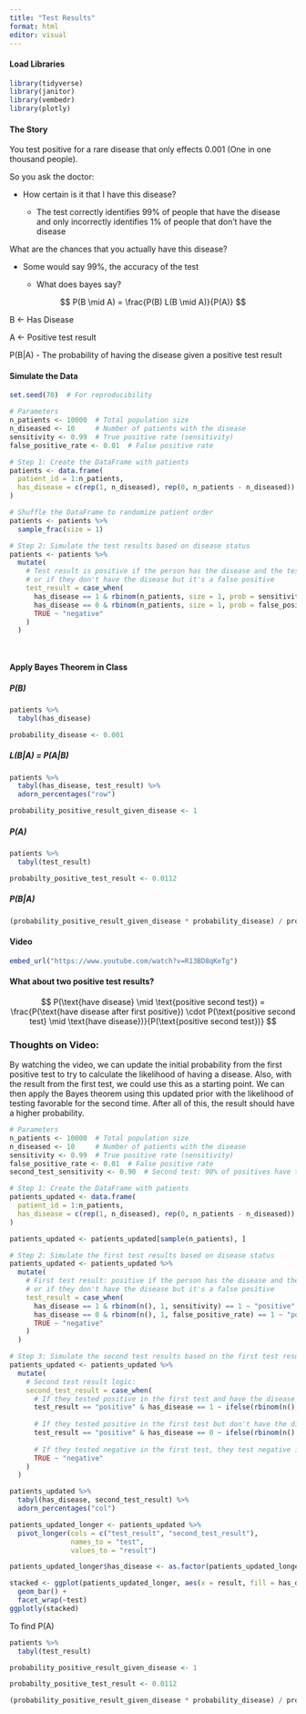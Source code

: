 ```yaml
---
title: "Test Results"
format: html
editor: visual
---
```


#### Load Libraries

```r
library(tidyverse)
library(janitor)
library(vembedr)
library(plotly)
```

#### The Story

You test positive for a rare disease that only effects 0.001 (One in one thousand people).

So you ask the doctor:

-   How certain is it that I have this disease?

    -   The test correctly identifies 99% of people that have the disease and only incorrectly identifies 1% of people that don't have the disease

What are the chances that you actually have this disease?

-   Some would say 99%, the accuracy of the test

    -   What does bayes say?

$$
P(B \mid A) = \frac{P(B) L(B \mid A)}{P(A)} 
$$

B \<- Has Disease

A \<- Positive test result

P(B\|A) - The probability of having the disease given a positive test result

#### Simulate the Data

```r

set.seed(70)  # For reproducibility

# Parameters
n_patients <- 10000  # Total population size
n_diseased <- 10     # Number of patients with the disease
sensitivity <- 0.99  # True positive rate (sensitivity)
false_positive_rate <- 0.01  # False positive rate

# Step 1: Create the DataFrame with patients
patients <- data.frame(
  patient_id = 1:n_patients,
  has_disease = c(rep(1, n_diseased), rep(0, n_patients - n_diseased))  # 10 with the disease, rest without
)

# Shuffle the DataFrame to randomize patient order
patients <- patients %>%
  sample_frac(size = 1)

# Step 2: Simulate the test results based on disease status
patients <- patients %>%
  mutate(
    # Test result is positive if the person has the disease and the test is sensitive,
    # or if they don't have the disease but it's a false positive
    test_result = case_when(
      has_disease == 1 & rbinom(n_patients, size = 1, prob = sensitivity) == 1 ~ "positive",
      has_disease == 0 & rbinom(n_patients, size = 1, prob = false_positive_rate) == 1 ~ "positive",
      TRUE ~ "negative"
    )
  )




```

#### Apply Bayes Theorem in Class

##### P(B)

```r
patients %>% 
  tabyl(has_disease)
```

```r
probability_disease <- 0.001
```

##### L(B\|A) = P(A\|B)

```r
patients %>% 
  tabyl(has_disease, test_result) %>% 
  adorn_percentages("row")
```

```r
probability_positive_result_given_disease <- 1
```

##### P(A)

```r
patients %>% 
  tabyl(test_result)
```

```r
probabilty_positive_test_result <- 0.0112
```

##### P(B\|A)

```r
(probability_positive_result_given_disease * probability_disease) / probabilty_positive_test_result
```

#### Video

```r
embed_url("https://www.youtube.com/watch?v=R13BD8qKeTg")
```

#### What about two positive test results?

$$
P(\text{have disease} \mid \text{positive second test}) = \frac{P(\text{have disease after first positive}) \cdot P(\text{positive second test} \mid \text{have disease})}{P(\text{positive second test})}
$$

### Thoughts on Video: 

By watching the video, we can update the initial probability from the first positive test to try to calculate the likelihood of having a disease. Also, with the result from the first test, we could use this as a starting point. We can then apply the Bayes theorem using this updated prior with the likelihood of testing favorable for the second time. After all of this, the result should have a higher probability.

```r
# Parameters
n_patients <- 10000  # Total population size
n_diseased <- 10     # Number of patients with the disease
sensitivity <- 0.99  # True positive rate (sensitivity)
false_positive_rate <- 0.01  # False positive rate
second_test_sensitivity <- 0.90  # Second test: 90% of positives have the disease
```

```r
# Step 1: Create the DataFrame with patients
patients_updated <- data.frame(
  patient_id = 1:n_patients,
  has_disease = c(rep(1, n_diseased), rep(0, n_patients - n_diseased))  # 10 with the disease, rest without
)
```

```r
patients_updated <- patients_updated[sample(n_patients), ]
```

```r
# Step 2: Simulate the first test results based on disease status
patients_updated <- patients_updated %>%
  mutate(
    # First test result: positive if the person has the disease and the test is sensitive,
    # or if they don't have the disease but it's a false positive
    test_result = case_when(
      has_disease == 1 & rbinom(n(), 1, sensitivity) == 1 ~ "positive",
      has_disease == 0 & rbinom(n(), 1, false_positive_rate) == 1 ~ "positive",
      TRUE ~ "negative"
    )
  )
```

```r
# Step 3: Simulate the second test results based on the first test result
patients_updated <- patients_updated %>%
  mutate(
    # Second test result logic:
    second_test_result = case_when(
      # If they tested positive in the first test and have the disease
      test_result == "positive" & has_disease == 1 ~ ifelse(rbinom(n(), 1, second_test_sensitivity) == 1, "positive", "negative"),
      
      # If they tested positive in the first test but don't have the disease (false positive)
      test_result == "positive" & has_disease == 0 ~ ifelse(rbinom(n(), 1, false_positive_rate) == 1, "positive", "negative"),
      
      # If they tested negative in the first test, they test negative in the second
      TRUE ~ "negative"
    )
  )
```

```r
patients_updated %>% 
  tabyl(has_disease, second_test_result) %>% 
  adorn_percentages("col")
```

```r
patients_updated_longer <- patients_updated %>% 
  pivot_longer(cols = c("test_result", "second_test_result"),
               names_to = "test",
               values_to = "result")
```

```r
patients_updated_longer$has_disease <- as.factor(patients_updated_longer$has_disease)
```

```r
stacked <- ggplot(patients_updated_longer, aes(x = result, fill = has_disease)) +
  geom_bar() +
  facet_wrap(~test)
ggplotly(stacked)
```

To find P(A)

```r
patients %>%
  tabyl(test_result)
```

```r
probability_positive_result_given_disease <- 1
```

```r
probabilty_positive_test_result <- 0.0112
```

```r
(probability_positive_result_given_disease * probability_disease) / probabilty_positive_test_result
```
